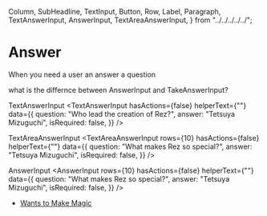   Column,
  SubHeadline,
  TextInput,
  Button,
  Row,
  Label,
  Paragraph,
  TextAnswerInput,
  AnswerInput,
  TextAreaAnswerInput,
} from "../../../../../";

<Meta title="design system/organisms/survey/question" />

# Answer

When you need a user an answer a question

what is the differnce between AnswerInput and TakeAnswerInput?

<Subtitle>TextAnswerInput</Subtitle>
<Canvas>
  <Story name="text input">
    <TextAnswerInput
      hasActions={false}
      helperText={""}
      data={{
        question: "Who lead the creation of Rez?",
        answer: "Tetsuya Mizuguchi",
        isRequired: false,
      }}
    />
  </Story>
</Canvas>

<Subtitle>TextAreaAnswerInput</Subtitle>
<Canvas>
  <Story name="text area">
    <TextAreaAnswerInput
      rows={10}
      hasActions={false}
      helperText={""}
      data={{
        question: "What makes Rez so special?",
        answer: "Tetsuya Mizuguchi",
        isRequired: false,
      }}
    />
  </Story>
</Canvas>

<Subtitle>AnswerInput</Subtitle>
<Canvas>
  <Story name="text input multi row">
    <AnswerInput
      rows={10}
      hasActions={false}
      helperText={""}
      data={{
        question: "What makes Rez so special?",
        answer: "Tetsuya Mizuguchi",
        isRequired: false,
      }}
    />
  </Story>
</Canvas>

- [Wants to Make Magic](https://www.vice.com/en/article/nevq3k/rez-designer-tetsuya-mizuguchi-wants-to-make-magic)
